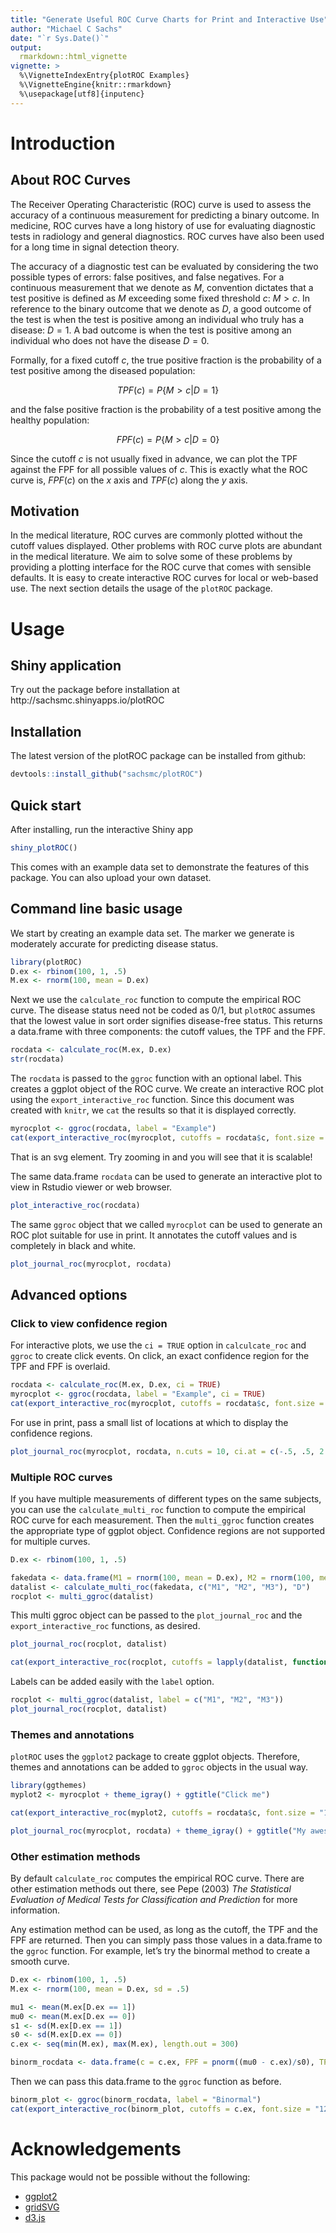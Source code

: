 ```yaml
---
title: "Generate Useful ROC Curve Charts for Print and Interactive Use"
author: "Michael C Sachs"
date: "`r Sys.Date()`"
output: 
  rmarkdown::html_vignette
vignette: >
  %\VignetteIndexEntry{plotROC Examples}
  %\VignetteEngine{knitr::rmarkdown}
  %\usepackage[utf8]{inputenc}
---
```


# Introduction

## About ROC Curves

The Receiver Operating Characteristic (ROC) curve is used to assess the accuracy of a continuous measurement for predicting a binary outcome. In medicine, ROC curves have a long history of use for evaluating diagnostic tests in radiology and general diagnostics. ROC curves have also been used for a long time in signal detection theory. 

The accuracy of a diagnostic test can be evaluated by considering the two possible types of errors: false positives, and false negatives. For a continuous measurement that we denote as $M$, convention dictates that a test positive is defined as $M$ exceeding some fixed threshold $c$: $M > c$. In reference to the binary outcome that we denote as $D$, a good outcome of the test is when the test is positive among an individual who truly has a disease: $D = 1$. A bad outcome is when the test is positive among an individual who does not have the disease $D = 0$. 

Formally, for a fixed cutoff $c$, the true positive fraction is the probability of a test positive among the diseased population:

$$ TPF(c) = P\{ M > c | D = 1 \} $$

and the false positive fraction is the probability of a test positive among the healthy population:

$$ FPF(c) = P\{ M > c | D = 0 \} $$

Since the cutoff $c$ is not usually fixed in advance, we can plot the TPF against the FPF for all possible values of $c$. This is exactly what the ROC curve is, $FPF(c)$ on the $x$ axis and $TPF(c)$ along the $y$ axis. 

## Motivation

In the medical literature, ROC curves are commonly plotted without the cutoff values displayed. Other problems with ROC curve plots are abundant in the medical literature. We aim to solve some of these problems by providing a plotting interface for the ROC curve that comes with sensible defaults. It is easy to create interactive ROC curves for local or web-based use. The next section details the usage of the `plotROC` package. 

# Usage

## Shiny application

Try out the package before installation at http://sachsmc.shinyapps.io/plotROC

## Installation

The latest version of the plotROC package can be installed from github:

```r
devtools::install_github("sachsmc/plotROC")
```


## Quick start
After installing, run the interactive Shiny app
```r
shiny_plotROC()
```

This comes with an example data set to demonstrate the features of this package. You can also upload your own dataset. 

## Command line basic usage

We start by creating an example data set. The marker we generate is moderately accurate for predicting disease status. 

```r
library(plotROC)
D.ex <- rbinom(100, 1, .5)
M.ex <- rnorm(100, mean = D.ex)
```

Next we use the `calculate_roc` function to compute the empirical ROC curve. The disease status need not be coded as 0/1, but `plotROC` assumes that the lowest value in sort order signifies disease-free status. This returns a data.frame with three components: the cutoff values, the TPF and the FPF. 

```r
rocdata <- calculate_roc(M.ex, D.ex)
str(rocdata)
```

The `rocdata` is passed to the `ggroc` function with an optional label. This creates a ggplot object of the ROC curve. We create an interactive ROC plot using the `export_interactive_roc` function. Since this document was created with `knitr`, we `cat` the results so that it is displayed correctly.

```r
myrocplot <- ggroc(rocdata, label = "Example")
cat(export_interactive_roc(myrocplot, cutoffs = rocdata$c, font.size = "12px", prefix = "a"))
```

That is an svg element. Try zooming in and you will see that it is scalable!

The same data.frame `rocdata` can be used to generate an interactive plot to view in Rstudio viewer or web browser.

```r
plot_interactive_roc(rocdata)
```

The same `ggroc` object that we called `myrocplot` can be used to generate an ROC plot suitable for use in print. It annotates the cutoff values and is completely in black and white. 

```r
plot_journal_roc(myrocplot, rocdata)
```


## Advanced options

### Click to view confidence region

For interactive plots, we use the `ci = TRUE` option in `calculcate_roc` and `ggroc` to create click events. On click, an exact confidence region for the TPF and FPF is overlaid. 

```r

rocdata <- calculate_roc(M.ex, D.ex, ci = TRUE)
myrocplot <- ggroc(rocdata, label = "Example", ci = TRUE)
cat(export_interactive_roc(myrocplot, cutoffs = rocdata$c, font.size = "12px", prefix = "aci"))
```

For use in print, pass a small list of locations at which to display the confidence regions. 

```r
plot_journal_roc(myrocplot, rocdata, n.cuts = 10, ci.at = c(-.5, .5, 2.1))
```

### Multiple ROC curves

If you have multiple measurements of different types on the same subjects, you can use the `calculate_multi_roc` function to compute the empirical ROC curve for each measurement.  Then the `multi_ggroc` function creates the appropriate type of ggplot object. Confidence regions are not supported for multiple curves. 

```r
D.ex <- rbinom(100, 1, .5)

fakedata <- data.frame(M1 = rnorm(100, mean = D.ex), M2 = rnorm(100, mean = D.ex, sd = .4), M3 = runif(100), D = D.ex)
datalist <- calculate_multi_roc(fakedata, c("M1", "M2", "M3"), "D")
rocplot <- multi_ggroc(datalist)
```

This multi ggroc object can be passed to the `plot_journal_roc` and the `export_interactive_roc` functions, as desired. 

```r
plot_journal_roc(rocplot, datalist)
```

```r
cat(export_interactive_roc(rocplot, cutoffs = lapply(datalist, function(d) d$c), font.size = "12px", prefix = "bmulti"))
```

Labels can be added easily with the `label` option. 

```r
rocplot <- multi_ggroc(datalist, label = c("M1", "M2", "M3"))
plot_journal_roc(rocplot, datalist)
```

### Themes and annotations

`plotROC` uses the `ggplot2` package to create ggplot objects. Therefore, themes and annotations can be added to `ggroc` objects in the usual way. 

```r
library(ggthemes)
myplot2 <- myrocplot + theme_igray() + ggtitle("Click me")

cat(export_interactive_roc(myplot2, cutoffs = rocdata$c, font.size = "12px", prefix = "b"))
```

```r
plot_journal_roc(myrocplot, rocdata) + theme_igray() + ggtitle("My awesome new biomarker")
```

### Other estimation methods

By default `calculate_roc` computes the empirical ROC curve. There are other estimation methods out there, see Pepe (2003) _The Statistical Evaluation of Medical Tests for Classification and Prediction_ for more information.

Any estimation method can be used, as long as the cutoff, the TPF and the FPF are returned. Then you can simply pass those values in a data.frame to the `ggroc` function. For example, let's try the binormal method to create a smooth curve. 

```r
D.ex <- rbinom(100, 1, .5)
M.ex <- rnorm(100, mean = D.ex, sd = .5)

mu1 <- mean(M.ex[D.ex == 1])
mu0 <- mean(M.ex[D.ex == 0])
s1 <- sd(M.ex[D.ex == 1])
s0 <- sd(M.ex[D.ex == 0])
c.ex <- seq(min(M.ex), max(M.ex), length.out = 300)

binorm_rocdata <- data.frame(c = c.ex, FPF = pnorm((mu0 - c.ex)/s0), TPF = pnorm((mu1 - c.ex)/s1))
```

Then we can pass this data.frame to the `ggroc` function as before. 

```r
binorm_plot <- ggroc(binorm_rocdata, label = "Binormal")
cat(export_interactive_roc(binorm_plot, cutoffs = c.ex, font.size = "12px", prefix = "bin"))
```


# Acknowledgements

This package would not be possible without the following:

  - [ggplot2](http://ggplot2.org/)
  - [gridSVG](http://sjp.co.nz/projects/gridsvg/)
  - [d3.js](http://d3js.org)
  




